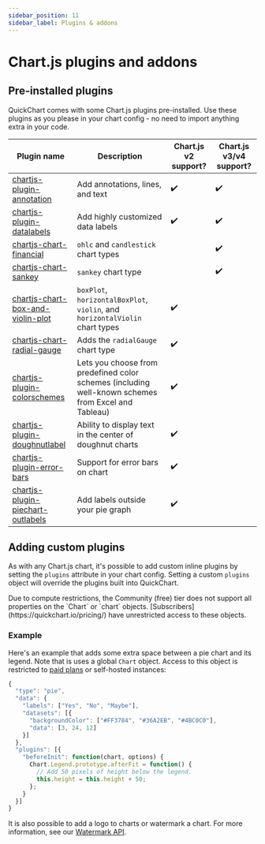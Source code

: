 ```yaml
---
sidebar_position: 11
sidebar_label: Plugins & addons
---
```



# Chart.js plugins and addons

## Pre-installed plugins

QuickChart comes with some Chart.js plugins pre-installed. Use these plugins as you please in your chart config - no need to import anything extra in your code.

| Plugin name                                                                                         | Description                                                                                         | Chart.js v2 support? | Chart.js v3/v4 support? |
| --------------------------------------------------------------------------------------------------- | --------------------------------------------------------------------------------------------------- | -------------------- | ----------------------- |
| [chartjs-plugin-annotation](https://github.com/chartjs/chartjs-plugin-annotation)                   | Add annotations, lines, and text                                                                    | ✔️                   | ✔️                      |
| [chartjs-plugin-datalabels](https://github.com/chartjs/chartjs-plugin-datalabels)                   | Add highly customized data labels                                                                   | ✔️                   | ✔️                      |
| [chartjs-chart-financial](https://github.com/chartjs/chartjs-chart-financial)                       | `ohlc` and `candlestick` chart types                                                                |                      | ✔️                      |
| [chartjs-chart-sankey](https://github.com/kurkle/chartjs-chart-sankey)                              | `sankey` chart type                                                                                 |                      | ✔️                      |
| [chartjs-chart-box-and-violin-plot](https://github.com/datavisyn/chartjs-chart-box-and-violin-plot) | `boxPlot`, `horizontalBoxPlot`, `violin`, and `horizontalViolin` chart types                        | ✔️                   |                         |
| [chartjs-chart-radial-gauge](https://github.com/pandameister/chartjs-chart-radial-gauge)            | Adds the `radialGauge` chart type                                                                   | ✔️                   |                         |
| [chartjs-plugin-colorschemes](https://nagix.github.io/chartjs-plugin-colorschemes/)                 | Lets you choose from predefined color schemes (including well-known schemes from Excel and Tableau) | ✔️                   |                         |
| [chartjs-plugin-doughnutlabel](https://github.com/ciprianciurea/chartjs-plugin-doughnutlabel)       | Ability to display text in the center of doughnut charts                                            | ✔️                   |                         |
| [chartjs-plugin-error-bars](https://github.com/datavisyn/chartjs-plugin-error-bars)                 | Support for error bars on chart                                                                     | ✔️                   |                         |
| [chartjs-plugin-piechart-outlabels](https://github.com/Neckster/chartjs-plugin-piechart-outlabels)  | Add labels outside your pie graph                                                                   | ✔️                   |                         |

## Adding custom plugins

As with any Chart.js chart, it's possible to add custom inline plugins by setting the `plugins` attribute in your chart config. Setting a custom `plugins` object will override the plugins built into QuickChart.

<Admonition type="caution">
Due to compute restrictions, the Community (free) tier does not support all properties on the `Chart` or `chart` objects. [Subscribers](https://quickchart.io/pricing/) have unrestricted access to these objects.
</Admonition>

### Example

Here's an example that adds some extra space between a pie chart and its legend. Note that is uses a global `Chart` object. Access to this object is restricted to [paid plans](https://quickchart.io/pricing/) or self-hosted instances:

```js
{
  "type": "pie",
  "data": {
    "labels": ["Yes", "No", "Maybe"],
    "datasets": [{
      "backgroundColor": ["#FF3784", "#36A2EB", "#4BC0C0"],
      "data": [3, 24, 12]
    }]
  },
  "plugins": [{
    "beforeInit": function(chart, options) {
      Chart.Legend.prototype.afterFit = function() {
        // Add 50 pixels of height below the legend.
        this.height = this.height + 50;
      };
    }
  }]
}
```

It is also possible to add a logo to charts or watermark a chart. For more information, see our [Watermark API](/documentation/watermark-api/).
